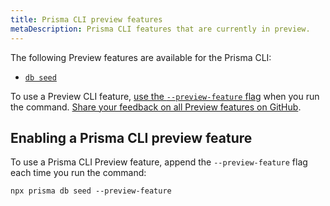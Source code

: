 ```yaml
---
title: Prisma CLI preview features
metaDescription: Prisma CLI features that are currently in preview.
---
```


<TopBlock>

The following Preview features are available for the Prisma CLI:

- [`db seed`](../../../reference/api-reference/command-reference#db-seed-preview)

To use a Preview CLI feature, [use the `--preview-feature` flag](./) when you run the command. [Share your feedback on all Preview features on GitHub](https://github.com/prisma/prisma/issues/3108).

</TopBlock>

## Enabling a Prisma CLI preview feature

To use a Prisma CLI Preview feature, append the `--preview-feature` flag each time you run the command:

```terminal
npx prisma db seed --preview-feature
```
